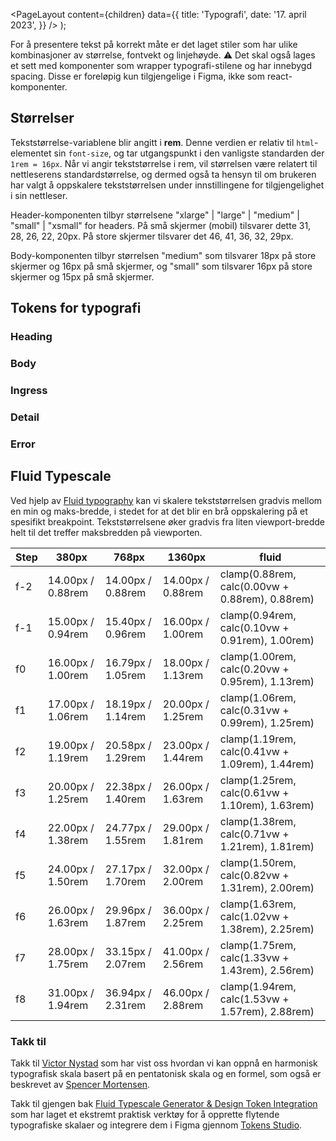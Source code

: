 
<Meta
  title='Typografi'
  description='Beskrivelse'
/>

  <PageLayout
    content={children}
    data={{
      title: 'Typografi',
      date: '17. april 2023',
    }}
  />
);

For å presentere tekst på korrekt måte er det laget stiler som har ulike kombinasjoner av størrelse, fontvekt og linjehøyde. ⚠️ Det skal også lages et sett med komponenter som wrapper typografi-stilene og har innebygd spacing. Disse er foreløpig kun tilgjengelige i Figma, ikke som react-komponenter.

## Størrelser

Tekststørrelse-variablene blir angitt i **rem**. Denne verdien er relativ til `html`-elementet sin `font-size`,
og tar utgangspunkt i den vanligste standarden der `1rem = 16px`. Når vi angir tekststørrelse i rem, vil størrelsen være relatert til nettleserens standardstørrelse, og dermed også ta hensyn til om brukeren har valgt å oppskalere tekststørrelsen under innstillingene for tilgjengelighet i sin nettleser.

Header-komponenten tilbyr størrelsene "xlarge" | "large" | "medium" | "small" | "xsmall" for headers. På små skjermer (mobil) tilsvarer dette 31, 28, 26, 22, 20px. På store skjermer tilsvarer det 46, 41, 36, 32, 29px.

Body-komponenten tilbyr størrelsen "medium" som tilsvarer 18px på store skjermer og 16px på små skjermer, og "small" som tilsvarer 16px på store skjermer og 15px på små skjermer.

## Tokens for typografi

### Heading

<TokenList
  type='fontSize'
  token='fds-typography-heading'
/>

### Body

<TokenList
  type='fontSize'
  token='fds-typography-body'
/>

### Ingress

<TokenList
  type='fontSize'
  token='fds-typography-ingress'
/>

### Detail

<TokenList
  type='fontSize'
  token='fds-typography-detail'
/>

### Error

<TokenList
  type='fontSize'
  token='fds-typography-error_message'
/>

## Fluid Typescale

Ved hjelp av [Fluid typography](https://www.smashingmagazine.com/2022/01/modern-fluid-typography-css-clamp/) kan vi skalere tekststørrelsen gradvis mellom en min og maks-bredde, i stedet for at det blir en brå oppskalering på et spesifikt breakpoint. Tekststørrelsene øker gradvis fra liten viewport-bredde helt til det treffer maksbredden på viewporten.

| Step | 380px             | 768px             | 1360px            | fluid                                           |
| ---- | ----------------- | ----------------- | ----------------- | ----------------------------------------------- |
| f-2  | 14.00px / 0.88rem | 14.00px / 0.88rem | 14.00px / 0.88rem | clamp(0.88rem, calc(0.00vw + 0.88rem), 0.88rem) |
| f-1  | 15.00px / 0.94rem | 15.40px / 0.96rem | 16.00px / 1.00rem | clamp(0.94rem, calc(0.10vw + 0.91rem), 1.00rem) |
| f0   | 16.00px / 1.00rem | 16.79px / 1.05rem | 18.00px / 1.13rem | clamp(1.00rem, calc(0.20vw + 0.95rem), 1.13rem) |
| f1   | 17.00px / 1.06rem | 18.19px / 1.14rem | 20.00px / 1.25rem | clamp(1.06rem, calc(0.31vw + 0.99rem), 1.25rem) |
| f2   | 19.00px / 1.19rem | 20.58px / 1.29rem | 23.00px / 1.44rem | clamp(1.19rem, calc(0.41vw + 1.09rem), 1.44rem) |
| f3   | 20.00px / 1.25rem | 22.38px / 1.40rem | 26.00px / 1.63rem | clamp(1.25rem, calc(0.61vw + 1.10rem), 1.63rem) |
| f4   | 22.00px / 1.38rem | 24.77px / 1.55rem | 29.00px / 1.81rem | clamp(1.38rem, calc(0.71vw + 1.21rem), 1.81rem) |
| f5   | 24.00px / 1.50rem | 27.17px / 1.70rem | 32.00px / 2.00rem | clamp(1.50rem, calc(0.82vw + 1.31rem), 2.00rem) |
| f6   | 26.00px / 1.63rem | 29.96px / 1.87rem | 36.00px / 2.25rem | clamp(1.63rem, calc(1.02vw + 1.38rem), 2.25rem) |
| f7   | 28.00px / 1.75rem | 33.15px / 2.07rem | 41.00px / 2.56rem | clamp(1.75rem, calc(1.33vw + 1.43rem), 2.56rem) |
| f8   | 31.00px / 1.94rem | 36.94px / 2.31rem | 46.00px / 2.88rem | clamp(1.94rem, calc(1.53vw + 1.57rem), 2.88rem) |

### Takk til

Takk til [Victor Nystad](https://gist.github.com/vnys/ac50e8189dcae883a7fb09083fed83fa) som har vist oss hvordan vi kan oppnå en harmonisk typografisk skala basert på en pentatonisk skala og en formel, som også er beskrevet av [Spencer Mortensen](https://spencermortensen.com/articles/typographic-scale/).

Takk til gjengen bak [Fluid Typescale Generator & Design Token Integration](https://fluid-tokenization.vercel.app/table)
som har laget et ekstremt praktisk verktøy for å opprette flytende typografiske skalaer
og integrere dem i Figma gjennom [Tokens Studio](https://tokens.studio/).
